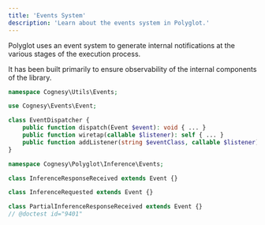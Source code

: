 ```yaml
---
title: 'Events System'
description: 'Learn about the events system in Polyglot.'
---
```


Polyglot uses an event system to generate internal notifications at the various stages of the execution process.

It has been built primarily to ensure observability of the internal components of the library.

```php
namespace Cognesy\Utils\Events;

use Cognesy\Events\Event;

class EventDispatcher {
    public function dispatch(Event $event): void { ... }
    public function wiretap(callable $listener): self { ... }
    public function addListener(string $eventClass, callable $listener): self { ... }
}

namespace Cognesy\Polyglot\Inference\Events;

class InferenceResponseReceived extends Event {}

class InferenceRequested extends Event {}

class PartialInferenceResponseReceived extends Event {}
// @doctest id="9401"
```
